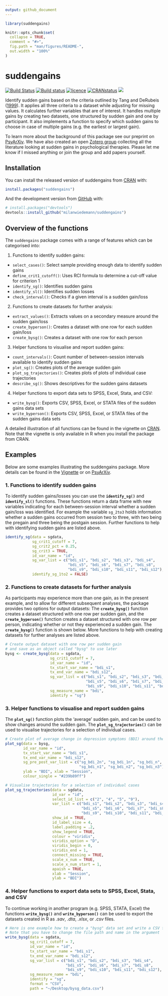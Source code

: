 ```yaml
---
output: github_document
---
```


<!-- README.md is generated from README.Rmd. Please edit that file -->

```r
library(suddengains)

knitr::opts_chunk$set(
  collapse = TRUE,
  comment = "#>",
  fig.path = "man/figures/README-",
  out.width = "100%"
)
```

# suddengains

<!-- badges: start -->
[![Build Status](https://travis-ci.com/milanwiedemann/suddengains.svg?branch=master)](https://travis-ci.com/milanwiedemann/suddengains)
[![Build status](https://ci.appveyor.com/api/projects/status/v4lkpg630byy06wn?svg=true)](https://ci.appveyor.com/project/milanwiedemann/suddengains-ws7vl)
[![licence](https://img.shields.io/badge/Licence-GPL--3-brightgreen.svg)](https://choosealicense.com/licenses/gpl-3.0/)
[![CRANstatus](https://www.r-pkg.org/badges/version/suddengains)](https://cran.r-project.org/package=suddengains)
[![](https://cranlogs.r-pkg.org/badges/grand-total/suddengains)](https://cran.r-project.org/package=suddengains)
<!-- badges: end -->

Identify sudden gains based on the criteria outlined by Tang and DeRubeis ([1999](https://doi.org/10.1037/0022-006X.67.6.894)). 
It applies all three criteria to a dataset while adjusting for missing values. 
It calculates further variables that are of interest. 
It handles multiple gains by creating two datasets, one structured by sudden gain and one by participant. 
It also implements a function to specify which sudden gains to choose in case of multiple gains (e.g. the earliest or largest gain).

To learn more about the background of this package see our preprint on [PsyArXiv](https://psyarxiv.com/2wa84/).
We have also created an open [Zotero group](https://www.zotero.org/groups/2280342/suddengains) collecting all the literature looking at sudden gains in psychological therapies. 
Please let me know if I missed anything or join the group and add papers yourself.

## Installation

You can install the released version of suddengains from [CRAN](https://CRAN.R-project.org) with:

``` r
install.packages("suddengains")
```

And the development version from [GitHub](https://github.com/) with:

``` r
# install.packages("devtools")
devtools::install_github("milanwiedemann/suddengains")
```

## Overview of the functions

The `suddengains` package comes with a range of features which can be categorised into:

1. Functions to identify sudden gains:
  - `select_cases()`: Select sample providing enough data to identify sudden gains
  - `define_crit1_cutoff()`: Uses RCI formula to determine a cut-off value for criterion 1
  - `identify_sg()`: Identifies sudden gains
  - `identify_sl()`: Identifies sudden losses
  - `check_interval()`: Checks if a given interval is a sudden gain/loss
  
2. Functions to create datasets for further analysis:
  - `extract_values()`: Extracts values on a secondary measure around the sudden gain/loss
  - `create_byperson()`: Creates a dataset with one row for each sudden gain/loss
  - `create_bysg()`: Creates a dataset with one row for each person

3. Helper functions to visualise and report sudden gains:
  - `count_intervals()`: Count number of between-session intervals available to identify sudden gains
  - `plot_sg()`: Creates plots of the average sudden gain
  - `plot_sg_trajectories()`: Creates plots of plots of individual case trajectories
  - `describe_sg()`: Shows descriptives for the sudden gains datasets
  
4. Helper functions to export data sets to SPSS, Excel, Stata, and CSV:
  - `write_bysg()`: Exports CSV, SPSS, Excel, or STATA files of the sudden gains data sets
  - `write_byperson()`: Exports CSV, SPSS, Excel, or STATA files of the sudden gains data sets
  
A detailed illustration of all functions can be found in the vignette on [CRAN](https://CRAN.R-project.org/package=suddengains).
Note that the vignette is only available in R when you install the package from CRAN.

## Examples

Below are some examples illustrating the suddengains package.
More details can be found in the [Vignette](https://CRAN.R-project.org/package=suddengains/vignettes/suddengains-tutorial.html) or on [PsyArXiv](https://psyarxiv.com/2wa84/).

### 1. Functions to identify sudden gains

To identify sudden gains/losses you can use the **`identify_sg()`** and **`identify_sl()`** functions.
These functions return a data frame with new variables indicating for each between-session interval whether a sudden gain/loss was identified.
For example the variable `sg_2to3` holds information whether a sudden gains occurred from session two to three, with two being the pregain and three being the postgain session.
Further functions to help with identifying sudden gains are listed above. 

```r
identify_sg(data = sgdata,
            sg_crit1_cutoff = 7,
            sg_crit2_pct = 0.25,
            sg_crit3 = TRUE,
            id_var_name = "id",
            sg_var_list = c("bdi_s1", "bdi_s2", "bdi_s3", "bdi_s4", 
                            "bdi_s5", "bdi_s6", "bdi_s7", "bdi_s8", 
                            "bdi_s9", "bdi_s10", "bdi_s11", "bdi_s12"),
            identify_sg_1to2 = FALSE)
```

### 2. Functions to create datasets for further analysis

As participants may experience more than one gain, as in the present example, and to allow for different subsequent analyses, the package provides two options for output datasets: The **`create_bysg()`** function creates a dataset structured with one row per sudden gain, and the **`create_byperson()`** function creates a dataset structured with one row per person, indicating whether or not they experienced a sudden gain.
The **`create_bysg()`** function is shown below.
More functions to help with creating datasets for further analyses are listed above. 


```r
# Create output dataset with one row per sudden gain
# and save as an object called "bysg" to use later
bysg <- create_bysg(data = sgdata,
                    sg_crit1_cutoff = 7,
                    id_var_name = "id",
                    tx_start_var_name = "bdi_s1",
                    tx_end_var_name = "bdi_s12",
                    sg_var_list = c("bdi_s1", "bdi_s2", "bdi_s3", "bdi_s4", 
                                    "bdi_s5", "bdi_s6", "bdi_s7", "bdi_s8", 
                                    "bdi_s9", "bdi_s10", "bdi_s11", "bdi_s12"),
                    sg_measure_name = "bdi",
                    identify = "sg")
```

### 3. Helper functions to visualise and report sudden gains

The **`plot_sg()`** function plots the 'average' sudden gain, and can be used to show changes around the sudden gain.
The **`plot_sg_trajectories()`** can be used to visualise trajectories for a selection of individual cases.

```r
# Create plot of average change in depression symptoms (BDI) around the gain
plot_sg(data = bysg,
        id_var_name = "id",
        tx_start_var_name = "bdi_s1",
        tx_end_var_name = "bdi_s12",
        sg_pre_post_var_list = c("sg_bdi_2n", "sg_bdi_1n", "sg_bdi_n",
                                 "sg_bdi_n1", "sg_bdi_n2", "sg_bdi_n3"),
        ylab = "BDI", xlab = "Session",
        colour_single = "#239b89ff")
```

```r
# Visualise trajectories for a selection of individual cases
plot_sg_trajectories(data = sgdata,
                     id_var = "id",
                     select_id_list = c("2", "4", "5", "9"),
                     var_list = c("bdi_s1", "bdi_s2", "bdi_s3", "bdi_s4", 
                                  "bdi_s5", "bdi_s6", "bdi_s7", "bdi_s8", 
                                  "bdi_s9", "bdi_s10", "bdi_s11", "bdi_s12"),
                     show_id = TRUE,
                     id_label_size = 4,
                     label.padding = .2,
                     show_legend = TRUE,
                     colour = "viridis",
                     viridis_option = "D",
                     viridis_begin = 0,
                     viridis_end = 1,
                     connect_missing = TRUE,
                     scale_x_num = TRUE,
                     scale_x_num_start = 1,
                     apaish = TRUE,
                     xlab = "Session", 
                     ylab = "BDI")
```


### 4. Helper functions to export data sets to SPSS, Excel, Stata, and CSV

To continue working in another program (e.g. SPSS, STATA, Excel) the functions **`write_bysg()`** and **`write_byperson()`** can be used to export the datasets created in R as *.sav*, *.dta*, *.xlsx*, or *.csv* files.

```r
# Here is one example how to create a "bysg" data set and write a CSV file to the computer.
# Note that you have to change the file path and name in the argument 'path'
write_bysg(data = sgdata,
           sg_crit1_cutoff = 7,
           id_var_name = "id",
           tx_start_var_name = "bdi_s1",
           tx_end_var_name = "bdi_s12",
           sg_var_list = c("bdi_s1", "bdi_s2", "bdi_s3", "bdi_s4",
                           "bdi_s5", "bdi_s6", "bdi_s7", "bdi_s8",
                           "bdi_s9", "bdi_s10", "bdi_s11", "bdi_s12"),
           sg_measure_name = "bdi",
           identify = "sg",
           format = "CSV",
           path = "~/Desktop/bysg_data.csv")
```
